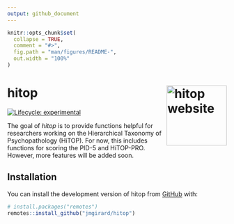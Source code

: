 ```yaml
---
output: github_document
---
```


<!-- README.md is generated from README.Rmd. Please edit that file -->

```r
knitr::opts_chunk$set(
  collapse = TRUE,
  comment = "#>",
  fig.path = "man/figures/README-",
  out.width = "100%"
)
```

# hitop <a href="https://jmgirard.github.io/hitop/"><img src="man/figures/logo.png" align="right" height="138" alt="hitop website" /></a>

<!-- badges: start -->
[![Lifecycle: experimental](https://img.shields.io/badge/lifecycle-experimental-orange.svg)](https://lifecycle.r-lib.org/articles/stages.html#experimental)
<!-- badges: end -->

The goal of *hitop* is to provide functions helpful for researchers working on the Hierarchical Taxonomy of Psychopathology (HiTOP). For now, this includes functions for scoring the PID-5 and HiTOP-PRO. However, more features will be added soon.

## Installation

You can install the development version of hitop from [GitHub](https://github.com/) with:

``` r
# install.packages("remotes")
remotes::install_github("jmgirard/hitop")
```
